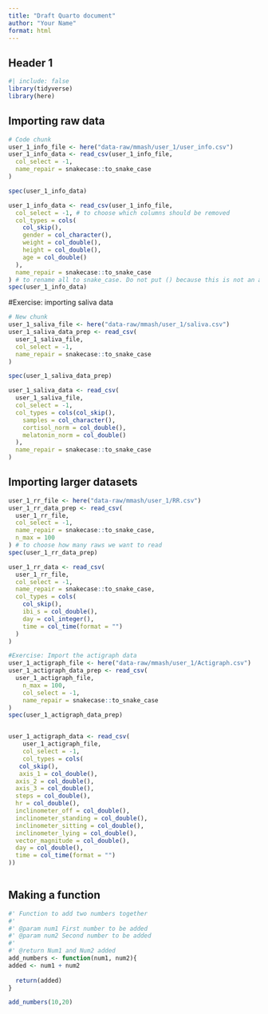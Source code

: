```yaml
---
title: "Draft Quarto document"
author: "Your Name"
format: html
---
```


## Header 1

```r
#| include: false
library(tidyverse)
library(here)
```

## Importing raw data

```r
# Code chunk
user_1_info_file <- here("data-raw/mmash/user_1/user_info.csv")
user_1_info_data <- read_csv(user_1_info_file,
  col_select = -1,
  name_repair = snakecase::to_snake_case
)

spec(user_1_info_data)

user_1_info_data <- read_csv(user_1_info_file,
  col_select = -1, # to choose which columns should be removed
  col_types = cols(
    col_skip(),
    gender = col_character(),
    weight = col_double(),
    height = col_double(),
    age = col_double()
  ),
  name_repair = snakecase::to_snake_case
) # to rename all to snake_case. Do not put () because this is not an action but rather and object
spec(user_1_info_data)
```


#Exercise: importing saliva data

```r
# New chunk
user_1_saliva_file <- here("data-raw/mmash/user_1/saliva.csv")
user_1_saliva_data_prep <- read_csv(
  user_1_saliva_file,
  col_select = -1,
  name_repair = snakecase::to_snake_case
)

spec(user_1_saliva_data_prep)

user_1_saliva_data <- read_csv(
  user_1_saliva_file,
  col_select = -1,
  col_types = cols(col_skip(),
    samples = col_character(),
    cortisol_norm = col_double(),
    melatonin_norm = col_double()
  ),
  name_repair = snakecase::to_snake_case
)
```

## Importing larger datasets 
```r
user_1_rr_file <- here("data-raw/mmash/user_1/RR.csv")
user_1_rr_data_prep <- read_csv(
  user_1_rr_file,
  col_select = -1,
  name_repair = snakecase::to_snake_case,
  n_max = 100
) # to choose how many raws we want to read
spec(user_1_rr_data_prep)

user_1_rr_data <- read_csv(
  user_1_rr_file,
  col_select = -1,
  name_repair = snakecase::to_snake_case,
  col_types = cols(
    col_skip(),
    ibi_s = col_double(),
    day = col_integer(),
    time = col_time(format = "")
  )
)
```


```r
#Exercise: Import the actigraph data
user_1_actigraph_file <- here("data-raw/mmash/user_1/Actigraph.csv")
user_1_actigraph_data_prep <- read_csv(
  user_1_actigraph_file,
    n_max = 100,
    col_select = -1,
    name_repair = snakecase::to_snake_case
)
spec(user_1_actigraph_data_prep)


user_1_actigraph_data <- read_csv(
    user_1_actigraph_file,
    col_select = -1,
    col_types = cols(
   col_skip(),
   axis_1 = col_double(),
  axis_2 = col_double(),
  axis_3 = col_double(),
  steps = col_double(),
  hr = col_double(),
  inclinometer_off = col_double(),
  inclinometer_standing = col_double(),
  inclinometer_sitting = col_double(),
  inclinometer_lying = col_double(),
  vector_magnitude = col_double(),
  day = col_double(),
  time = col_time(format = "")
))
   

```

## Making a function
```r
#' Function to add two numbers together
#'
#' @param num1 First number to be added
#' @param num2 Second number to be added
#'
#' @return Num1 and Num2 added
add_numbers <- function(num1, num2){
added <- num1 + num2
  
  return(added)
}

add_numbers(10,20)
```

